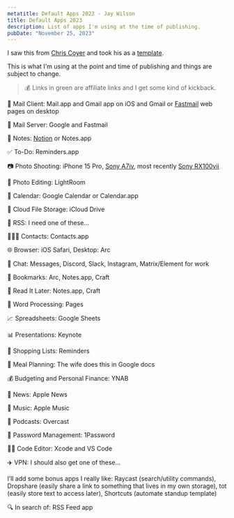 ```yaml
---
metatitle: Default Apps 2023 - Jay Wilson
title: Default Apps 2023
description: List of apps I'm using at the time of publishing. 
pubDate: "November 25, 2023"
---
```


I saw this from [Chris Coyer](https://front-end.social/@chriscoyier/111474487605531383) and took his as a [template](https://chriscoyier.net/2023/11/25/default-apps-2023/).

This is what I'm using at the point and time of publishing and things are subject to change.

> 💰 Links in green are affiliate links and I get some kind of kickback.

📨 Mail Client: Mail.app and Gmail app on iOS and Gmail or <a class="affiliateLink" href="https://geni.us/cctfastmail">Fastmail</a> web pages on desktop

📮 Mail Server: Google and Fastmail

📝 Notes: <a href="https://geni.us/cctnotion" class="affiliateLink">Notion</a> or Notes.app

✅ To-Do: Reminders.app

📷 Photo Shooting: iPhone 15 Pro, <a href="https://geni.us/AtQQ3r" class="text-green-600 underline underline-offset-2 hover:text-green-800"> Sony A7iv</a>, most recently <a href="https://geni.us/cctpocketcam" class="text-green-600 underline underline-offset-2 hover:text-green-800">Sony RX100vii</a>

🎨 Photo Editing: LightRoom

📆 Calendar: Google Calendar or Calendar.app

📁 Cloud File Storage: iCloud Drive

📖 RSS: I need one of these...

🙍🏻‍♂️ Contacts: Contacts.app

🌐 Browser: iOS Safari, Desktop: Arc

💬 Chat: Messages, Discord, Slack, Instagram, Matrix/Element for work

🔖 Bookmarks: Arc, Notes.app, Craft

📑 Read It Later: Notes.app, Craft

📜 Word Processing: Pages

📈 Spreadsheets: Google Sheets

📊 Presentations: Keynote

🛒 Shopping Lists: Reminders

🍴 Meal Planning: The wife does this in Google docs

💰 Budgeting and Personal Finance: YNAB

📰 News: Apple News

🎵 Music: Apple Music

🎤 Podcasts: Overcast

🔐 Password Management: 1Password

🧑‍💻 Code Editor: Xcode and VS Code

✈️ VPN: I should also get one of these...

I’ll add some bonus apps I really like: Raycast (search/utility commands), Dropshare (easily share a link to something that lives in my own storage), tot (easily store text to access later), Shortcuts (automate standup template)

🔍 In search of: RSS Feed app